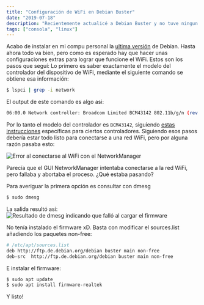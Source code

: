 ```yaml
---
title: "Configuración de WiFi en Debian Buster"
date: "2019-07-18"
description: "Recientemente actualicé a Debian Buster y no tuve ningun problema excepto con la configuración del WiFI. Asi lo arreglé."
tags: ["consola", "linux"]
---
```


Acabo de instalar en mi compu personal la [ultima versión](https://wiki.debian.org/DebianBuster) de Debian. Hasta ahora todo va bien, pero como es esperado hay que hacer unas configuraciones extras para lograr que funcione el WiFi. Estos son los pasos que seguí:
Lo primero es saber exactamente el modelo del controlador del dispositivo de WiFi, mediante el siguiente comando se obtiene esa información:
```bash
$ lspci | grep -i network
```
El output de este comando es algo asi:
```bash
06:00.0 Network controller: Broadcom Limited BCM43142 802.11b/g/n (rev 01)
```
Por lo tanto el modelo del controlador es `BCM43142`, siguiendo [estas instrucciones](https://wiki.debian.org/wl) específicas para ciertos controladores. Siguiendo esos pasos debería estar todo listo para conectarse a una red WiFi, pero por alguna razón pasaba esto:

![Error al conectarse al WiFi con el NetworkManager](./connect-wifi-error.gif "Error al conectarse al WiFi con el NetworkManager")

Parecía que el GUI NetworkManager intentaba conectarse a la red WiFi, pero fallaba y abortaba el proceso. ¿Qué estaba pasando?

Para averiguar la primera opción es consultar con dmesg
```bash
$ sudo dmesg
````
La salida resultó asi:
![Resultado de dmesg indicando que falló al cargar el firmware](./dmesg-output.png "Resultado de dmesg indicando que falló al cargar el firmware")

No tenía instalado el firmware xD. Basta con modificar el sources.list añadiendo los paquetes non-free:
```bash
# /etc/apt/sources.list
deb http://ftp.de.debian.org/debian buster main non-free
deb-src  http://ftp.de.debian.org/debian buster main non-free
```
E instalar el firmware:
```bash
$ sudo apt update
$ sudo apt install firmware-realtek
```
Y listo!